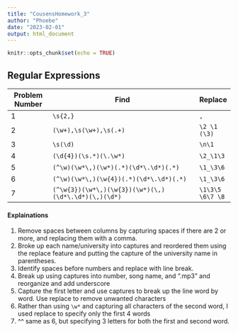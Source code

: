 ```yaml
---
title: "CousensHomework_3"
author: "Phoebe"
date: "2023-02-01"
output: html_document
---
```


```r
knitr::opts_chunk$set(echo = TRUE)
```




## Regular Expressions

Problem Number | Find                                                  | Replace 
---------------|-------------------------------------------------------|--------
1              |`\s{2,}`                                               |`,`
2              |`(\w+),\s(\w+),\s(.+)`                                 |`\2 \1 (\3)`
3              |`\s(\d)`                                               |`\n\1`
4              |`(\d{4})(\s.*)(\.\w*)`                                 |`\2_\1\3`
5              |`(^\w)(\w*\,)(\w*)(.*)(\d*\.\d*)(.*)`                  |`\1_\3\6`
6              |`(^\w)(\w*\,)(\w{4})(.*)(\d*\.\d*)(.*)`                |`\1_\3\6`
7              |`(^\w{3})(\w*\,)(\w{3})(\w*)(\,)(\d*\.\d*)(\,)(\d*)`   |`\1\3\5 \6\7 \8`

#### Explainations
1. Remove spaces between columns by capturing spaces if there are 2 or more, and replacing them with a comma.
2. Broke up each name/university into captures and reordered them using the replace feature and putting the capture of the university name in parentheses.
3. Identify spaces before numbers and replace with line break.
4. Break up using captures into number, song name, and ".mp3" and reorganize and add underscore
5. Capture the first letter and use captures to break up the line word by word. Use replace to remove unwanted characters
6. Rather than using `\w*` and capturing all characters of the second word, I used replace to specify only the first 4 words
7. ^^ same as 6, but specifying 3 letters for both the first and second word.

